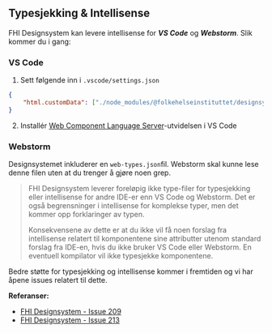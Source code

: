 
<Meta title="Ofte stilte spørsmål/Typesjekking & Intellisense" />

## Typesjekking & Intellisense

FHI Designsystem kan levere intellisense for ***VS Code*** og ***Webstorm***. Slik kommer du i gang:

### VS Code

1. Sett følgende inn i `.vscode/settings.json`
```json 
{
    "html.customData": ["./node_modules/@folkehelseinstituttet/designsystem/custom-elements.json"],
}
```

2. Installér [Web Component Language Server](https://wc-toolkit.com/integrations/web-components-language-server/)-utvidelsen i VS Code

### Webstorm

Designsystemet inkluderer en ```web-types.json```fil. Webstorm skal kunne lese denne filen uten at du trenger å gjøre noen grep.

> FHI Designsystem leverer foreløpig ikke type-filer for typesjekking eller intellisense for andre IDE-er enn VS Code og Webstorm. Det er også begrensninger i intellisense for komplekse typer, men det kommer opp forklaringer av typen.
> 
> Konsekvensene av dette er at du ikke vil få noen forslag fra intellisense relatert til komponentene sine attributter utenom standard forslag fra IDE-en, hvis du ikke bruker VS Code eller Webstorm. En eventuell kompilator vil ikke typesjekke komponentene.

Bedre støtte for typesjekking og intellisense kommer i fremtiden og vi har åpene issues relatert til dette.

**Referanser:**
- [FHI Designsystem - Issue 209](https://github.com/FHIDev/Fhi.Designsystem/issues/209)
- [FHI Designsystem - Issue 213](https://github.com/FHIDev/Fhi.Designsystem/issues/213)